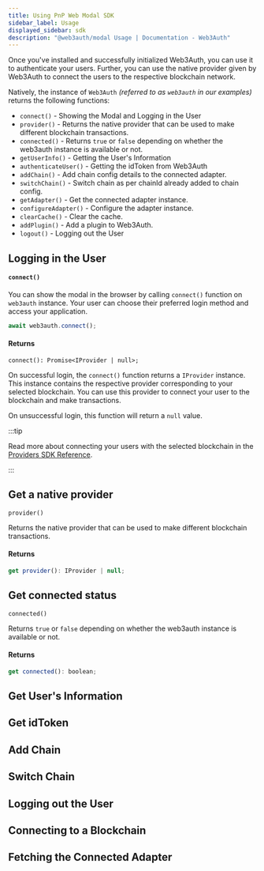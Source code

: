 ```yaml
---
title: Using PnP Web Modal SDK
sidebar_label: Usage
displayed_sidebar: sdk
description: "@web3auth/modal Usage | Documentation - Web3Auth"
---
```



Once you've installed and successfully initialized Web3Auth, you can use it to authenticate your users. Further, you can use the native provider given
by Web3Auth to connect the users to the respective blockchain network.

Natively, the instance of `Web3Auth` _(referred to as `web3auth` in our examples)_ returns the following functions:

- `connect()` - Showing the Modal and Logging in the User
- `provider()` - Returns the native provider that can be used to make different blockchain transactions.
- `connected()` - Returns `true` or `false` depending on whether the web3auth instance is available or not.
- `getUserInfo()` - Getting the User's Information
- `authenticateUser()` - Getting the idToken from Web3Auth
- `addChain()` - Add chain config details to the connected adapter.
- `switchChain()` - Switch chain as per chainId already added to chain config.
- `getAdapter()` - Get the connected adapter instance.
- `configureAdapter()` - Configure the adapter instance.
- `clearCache()` - Clear the cache.
- `addPlugin()` - Add a plugin to Web3Auth.
- `logout()` - Logging out the User

## Logging in the User

#### `connect()`

You can show the modal in the browser by calling `connect()` function on `web3auth` instance. Your user can choose their preferred login method and
access your application.

```javascript
await web3auth.connect();
```

#### Returns

```tsx
connect(): Promise<IProvider | null>;
```

On successful login, the `connect()` function returns a `IProvider` instance. This instance contains the respective provider corresponding to your
selected blockchain. You can use this provider to connect your user to the blockchain and make transactions.

On unsuccessful login, this function will return a `null` value.

:::tip

Read more about connecting your users with the selected blockchain in the [Providers SDK Reference](/sdk/helper-sdks/providers).

:::

## Get a native provider

`provider()`

Returns the native provider that can be used to make different blockchain transactions.

#### Returns

```js
get provider(): IProvider | null;
```

## Get connected status

`connected()`

Returns `true` or `false` depending on whether the web3auth instance is available or not.

#### Returns

```js
get connected(): boolean;
```

## Get User's Information

<GetUserInfo />

## Get idToken

<GetIdTokenInfo />

## Add Chain

<AddChain />

## Switch Chain

<SwitchChain />

## Logging out the User

<LogOut />

## Connecting to a Blockchain

<ConnectBlockchain />

## Fetching the Connected Adapter

<ConnectedAdapterName />
